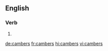 ==English==

===Verb===
{{head|en|verb form}}

# {{en-third-person singular of|camber}}

[[de:cambers]]
[[fr:cambers]]
[[hi:cambers]]
[[vi:cambers]]